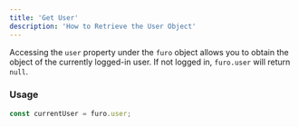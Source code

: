 ```yaml
---
title: 'Get User'
description: 'How to Retrieve the User Object'
---
```


Accessing the `user` property under the `furo` object allows you to obtain the object of the currently logged-in user.
If not logged in, `furo.user` will return `null`.

### Usage

```js
const currentUser = furo.user;
```
